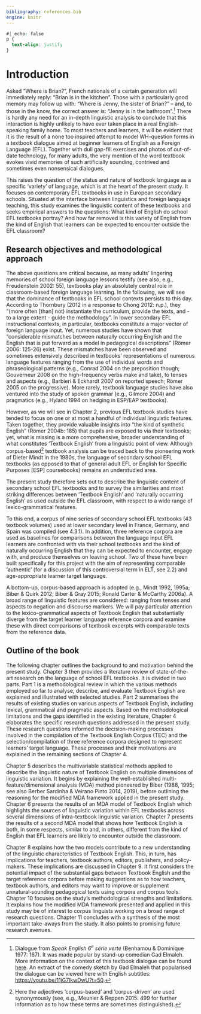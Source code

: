 ```yaml
---
bibliography: references.bib
engine: knitr
---
```


```css
#| echo: false
p {
  text-align: justify
}
```

# Introduction

Asked “Where is Brian?”, French nationals of a certain generation will immediately reply: “Brian is in the kitchen”. Those with a particularly good memory may follow up with: “Where is Jenny, the sister of Brian?” – and, to those in the know, the correct answer is: “Jenny is in the bathroom”.[^intro-1] There is hardly any need for an in-depth linguistic analysis to conclude that this interaction is highly unlikely to have ever taken place in a real English-speaking family home. To most teachers and learners, it will be evident that it is the result of a none too inspired attempt to model WH-question forms in a textbook dialogue aimed at beginner learners of English as a Foreign Language (EFL). Together with dull gap-fill exercises and photos of out-of-date technology, for many adults, the very mention of the word textbook evokes vivid memories of such artificially sounding, contrived and sometimes even nonsensical dialogues.

[^intro-1]: Dialogue from *Speak English 6^e^ série verte* (Benhamou & Dominique 1977: 167). It was made popular by stand-up comedian Gad Elmaleh. More information on the context of this textbook dialogue can be found [here](https://fr.wikipedia.org/wiki/Where_is_Brian%3F). An extract of the comedy sketch by Gad Elmaleh that popularised the dialogue can be viewed here with English subtitles: <https://youtu.be/11jG7lkwDwU?t=50>.

This raises the question of the status and nature of textbook language as a specific ‘variety’ of language, which is at the heart of the present study. It focuses on contemporary EFL textbooks in use in European secondary schools. Situated at the interface between linguistics and foreign language teaching, this study examines the linguistic content of these textbooks and seeks empirical answers to the questions: What kind of English do school EFL textbooks portray? And how far removed is this variety of English from the kind of English that learners can be expected to encounter outside the EFL classroom?

## Research objectives and methodological approach

The above questions are critical because, as many adults’ lingering memories of school foreign language lessons testify (see also, e.g., Freudenstein 2002: 55), textbooks play an absolutely central role in classroom-based foreign language learning. In the following, we will see that the dominance of textbooks in EFL school contexts persists to this day. According to Thornbury (2012 in a response to Chong 2012: n.p.), they “(more often \[than\] not) instantiate the curriculum, provide the texts, and - to a large extent - guide the methodology”. In lower secondary EFL instructional contexts, in particular, textbooks constitute a major vector of foreign language input. Yet, numerous studies have shown that “considerable mismatches between naturally occurring English and the English that is put forward as a model in pedagogical descriptions” (Römer 2006: 125-26) exist. These mismatches have been observed and sometimes extensively described in textbooks’ representations of numerous language features ranging from the use of individual words and phraseological patterns (e.g., Conrad 2004 on the preposition though; Gouverneur 2008 on the high-frequency verbs make and take), to tenses and aspects (e.g., Barbieri & Eckhardt 2007 on reported speech; Römer 2005 on the progressive). More rarely, textbook language studies have also ventured into the study of spoken grammar (e.g., Gilmore 2004) and pragmatics (e.g., Hyland 1994 on hedging in ESP/EAP textbooks).

However, as we will see in Chapter 2, previous EFL textbook studies have tended to focus on one or at most a handful of individual linguistic features. Taken together, they provide valuable insights into “the kind of synthetic English” (Römer 2004b: 185) that pupils are exposed to via their textbooks; yet, what is missing is a more comprehensive, broader understanding of what constitutes ‘Textbook English’ from a linguistic point of view. Although corpus-based[^intro-2] textbook analysis can be traced back to the pioneering work of Dieter Mindt in the 1980s, the language of secondary school EFL textbooks (as opposed to that of general adult EFL or English for Specific Purposes \[ESP\] coursebooks) remains an understudied area.

[^intro-2]: Here the adjectives ‘corpus-based’ and ‘corpus-driven’ are used synonymously (see, e.g., Meunier & Reppen 2015: 499 for further information as to how these terms are sometimes distinguished).

The present study therefore sets out to describe the linguistic content of secondary school EFL textbooks and to survey the similarities and most striking differences between ‘Textbook English’ and ‘naturally occurring English’ as used outside the EFL classroom, with respect to a wide range of lexico-grammatical features.

To this end, a corpus of nine series of secondary school EFL textbooks (43 textbook volumes) used at lower secondary level in France, Germany, and Spain was compiled (see 4.3.1). In addition, three reference corpora are used as baselines for comparisons between the language input EFL learners are confronted with via their school textbooks and the kind of naturally occurring English that they can be expected to encounter, engage with, and produce themselves on leaving school. Two of these have been built specifically for this project with the aim of representing comparable ‘authentic’ (for a discussion of this controversial term in ELT, see 2.2) and age-appropriate learner target language.

A bottom-up, corpus-based approach is adopted (e.g., Mindt 1992, 1995a; Biber & Quirk 2012; Biber & Gray 2015; Ronald Carter & McCarthy 2006a). A broad range of linguistic features are considered: ranging from tenses and aspects to negation and discourse markers. We will pay particular attention to the lexico-grammatical aspects of Textbook English that substantially diverge from the target learner language reference corpora and examine these with direct comparisons of textbook excerpts with comparable texts from the reference data.

## Outline of the book

The following chapter outlines the background to and motivation behind the present study. Chapter 3 then provides a literature review of state-of-the-art research on the language of school EFL textbooks. It is divided in two parts. Part 1 is a methodological review in which the various methods employed so far to analyse, describe, and evaluate Textbook English are explained and illustrated with selected studies. Part 2 summarises the results of existing studies on various aspects of Textbook English, including lexical, grammatical and pragmatic aspects. Based on the methodological limitations and the gaps identified in the existing literature, Chapter 4 elaborates the specific research questions addressed in the present study. These research questions informed the decision-making processes involved in the compilation of the Textbook English Corpus (TEC) and the selection/compilation of three reference corpora designed to represent learners’ target language. These processes and their motivations are explained in the remaining sections of Chapter 4.

Chapter 5 describes the multivariable statistical methods applied to describe the linguistic nature of Textbook English on multiple dimensions of linguistic variation. It begins by explaining the well-established multi-feature/dimensional analysis (MDA) method pioneered by Biber (1988, 1995; see also Berber Sardinha & Veirano Pinto 2014, 2019), before outlining the reasoning for the modified MDA framework applied in the present study. Chapter 6 presents the results of an MDA model of Textbook English which highlights the sources of linguistic variation within EFL textbooks across several dimensions of intra-textbook linguistic variation. Chapter 7 presents the results of a second MDA model that shows how Textbook English is both, in some respects, similar to and, in others, different from the kind of English that EFL learners are likely to encounter outside the classroom.

Chapter 8 explains how the two models contribute to a new understanding of the linguistic characteristics of Textbook English. This, in turn, has implications for teachers, textbook authors, editors, publishers, and policy-makers. These implications are discussed in Chapter 9. It first considers the potential impact of the substantial gaps between Textbook English and the target reference corpora before making suggestions as to how teachers, textbook authors, and editors may want to improve or supplement unnatural‑sounding pedagogical texts using corpora and corpus tools. Chapter 10 focuses on the study’s methodological strengths and limitations. It explains how the modified MDA framework presented and applied in this study may be of interest to corpus linguists working on a broad range of research questions. Chapter 11 concludes with a synthesis of the most important take-aways from the study. It also points to promising future research avenues.
